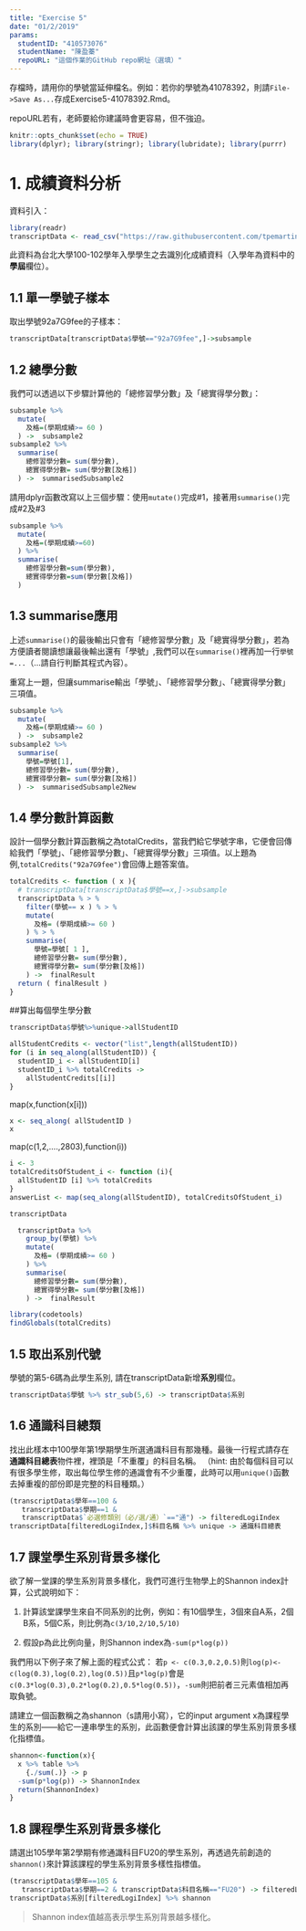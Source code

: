 ```yaml
---
title: "Exercise 5"
date: "01/2/2019"
params:
  studentID: "410573076"
  studentName: "陳盈蓁"
  repoURL: "這個作業的GitHub repo網址（選填）"
---
```

存檔時，請用你的學號當延伸檔名。例如：若你的學號為41078392，則請`File->Save As...`存成Exercise5-41078392.Rmd。

repoURL若有，老師要給你建議時會更容易，但不強迫。

```r
knitr::opts_chunk$set(echo = TRUE)
library(dplyr); library(stringr); library(lubridate); library(purrr)
```

# 1. 成績資料分析

資料引入：
```r
library(readr)
transcriptData <- read_csv("https://raw.githubusercontent.com/tpemartin/github-data/master/transcript100_102.csv")
```

此資料為台北大學100-102學年入學學生之去識別化成績資料（入學年為資料中的**學屆**欄位）。

## 1.1 單一學號子樣本
取出學號92a7G9fee的子樣本：

```r
transcriptData[transcriptData$學號=="92a7G9fee",]->subsample
```

## 1.2 總學分數
我們可以透過以下步驟計算他的「總修習學分數」及「總實得學分數」：

```r
subsample %>%
  mutate(
    及格=(學期成績>= 60 )
  ) ->  subsample2
subsample2 %>%
  summarise(
    總修習學分數= sum(學分數),
    總實得學分數= sum(學分數[及格])
  ) ->  summarisedSubsample2

```

請用dplyr函數改寫以上三個步驟：使用`mutate()`完成#1，接著用`summarise()`完成#2及#3
```r
subsample %>%
  mutate(
    及格=(學期成績>=60)
  ) %>%
  summarise(
    總修習學分數=sum(學分數),
    總實得學分數=sum(學分數[及格])
  )
```

## 1.3 summarise應用

上述`summarise()`的最後輸出只會有「總修習學分數」及「總實得學分數」，若為方便讀者閱讀想讓最後輸出還有「學號」,我們可以在`summarise()`裡再加一行`學號=...`（...請自行判斷其程式內容）。

重寫上一題，但讓summarise輸出「學號」、「總修習學分數」、「總實得學分數」三項值。

```r
subsample %>%
  mutate(
    及格=(學期成績>= 60 )
  ) ->  subsample2
subsample2 %>%
  summarise(
    學號=學號[1],
    總修習學分數= sum(學分數),
    總實得學分數= sum(學分數[及格])
  ) ->  summarisedSubsample2New
```

## 1.4 學分數計算函數

設計一個學分數計算函數稱之為totalCredits，當我們給它學號字串，它便會回傳給我們「學號」、「總修習學分數」、「總實得學分數」三項值。以上題為例,`totalCredits("92a7G9fee")`會回傳上題答案值。

```r
totalCredits <- function ( x ){
  # transcriptData[transcriptData$學號==x,]->subsample
  transcriptData % > %
    filter(學號== x ) % > %
    mutate(
      及格= (學期成績>= 60 )
    ) % > %
    summarise(
      學號=學號[ 1 ],
      總修習學分數= sum(學分數),
      總實得學分數= sum(學分數[及格])
    ) ->  finalResult
  return ( finalResult )
}
```

##算出每個學生學分數
```r
transcriptData$學號%>%unique->allStudentID

allStudentCredits <- vector("list",length(allStudentID))
for (i in seq_along(allStudentID)) {
  studentID_i <- allStudentID[i]
  studentID_i %>% totalCredits ->
    allStudentCredits[[i]]
}
```


map(x,function(x[i]))

```r
x <- seq_along( allStudentID )
x
```

map(c(1,2,....,2803),function(i))

```r
i <- 3
totalCreditsOfStudent_i <- function (i){
  allStudentID [i] %>% totalCredits
}
answerList <- map(seq_along(allStudentID), totalCreditsOfStudent_i)
```

```r
transcriptData
```

```r
  transcriptData %>%
    group_by(學號) %>%
    mutate(
      及格= (學期成績>= 60 )
    ) %>%
    summarise(
      總修習學分數= sum(學分數),
      總實得學分數= sum(學分數[及格])
    ) ->  finalResult
```

```r
library(codetools)
findGlobals(totalCredits)
```


## 1.5 取出系別代號

學號的第5-6碼為此學生系別, 請在transcriptData新增**系別**欄位。
```r
transcriptData$學號 %>% str_sub(5,6) -> transcriptData$系別
```


## 1.6 通識科目總類

找出此樣本中100學年第1學期學生所選通識科目有那幾種。最後一行程式請存在**通識科目總表**物件裡，裡頭是「不重覆」的科目名稱。
（hint: 由於每個科目可以有很多學生修，取出每位學生修的通識會有不少重覆，此時可以用`unique()`函數去掉重複的部份即是完整的科目種類。）
```r
(transcriptData$學年==100 & 
   transcriptData$學期==1 &
   transcriptData$`必選修類別（必∕選∕通）`=="通") -> filteredLogiIndex
transcriptData[filteredLogiIndex,]$科目名稱 %>% unique -> 通識科目總表
```

## 1.7 課堂學生系別背景多樣化

欲了解一堂課的學生系別背景多樣化，我們可進行生物學上的Shannon index計算，公式說明如下：

  1. 計算該堂課學生來自不同系別的比例，例如：有10個學生，3個來自A系，2個B系，5個C系，則比例為`c(3/10,2/10,5/10)`
  
  2. 假設p為此比例向量，則Shannon index為`-sum(p*log(p))`
  
我們用以下例子來了解上面的程式公式： 若`p <- c(0.3,0.2,0.5)`則`log(p)<-c(log(0.3),log(0.2),log(0.5))`且`p*log(p)`會是`c(0.3*log(0.3),0.2*log(0.2),0.5*log(0.5))`，`-sum`則把前者三元素值相加再取負號。

請建立一個函數稱之為shannon（s請用小寫），它的input argument x為課程學生的系別——給它一連串學生的系別，此函數便會計算出該課的學生系別背景多樣化指標值。
  
  
```r
shannon<-function(x){
  x %>% table %>%
    {./sum(.)} -> p
  -sum(p*log(p)) -> ShannonIndex   
  return(ShannonIndex)
}
```


## 1.8 課程學生系別背景多樣化

請選出105學年第2學期有修通識科目FU20的學生系別，再透過先前創造的`shannon()`來計算該課程的學生系別背景多樣性指標值。
```r
(transcriptData$學年==105 & 
   transcriptData$學期==2 & transcriptData$科目名稱=="FU20") -> filteredLogiIndex
transcriptData$系別[filteredLogiIndex] %>% shannon
```

> Shannon index值越高表示學生系別背景越多樣化。